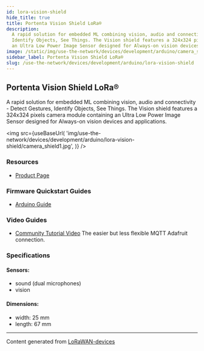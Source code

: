 ---
id: lora-vision-shield
hide_title: true
title: Portenta Vision Shield LoRa®
description:
  A rapid solution for embedded ML combining vision, audio and connectivity - Detect Gestures,
  Identify Objects, See Things. The Vision shield features a 324x324 pixels camera module containing
  an Ultra Low Power Image Sensor designed for Always-on vision devices and applications.
image: /static/img/use-the-network/devices/development/arduino/camera_shield1.jpg
sidebar_label: Portenta Vision Shield LoRa®
slug: /use-the-network/devices/development/arduino/lora-vision-shield
---


## Portenta Vision Shield LoRa®

A rapid solution for embedded ML combining vision, audio and connectivity - Detect Gestures,
Identify Objects, See Things. The Vision shield features a 324x324 pixels camera module containing
an Ultra Low Power Image Sensor designed for Always-on vision devices and applications.

<img
  src={useBaseUrl(
    'img/use-the-network/devices/development/arduino/lora-vision-shield/camera_shield1.jpg',
  )}
/>

### Resources

- [Product Page](https://store.arduino.cc/portenta-vision-shield)

### Firmware Quickstart Guides

- [Arduino Guide](/use-the-network/devices/development/arduino/lora-vision-shield/arduino)

### Video Guides

- [Community Tutorial Video](https://www.youtube.com/watch?v=wt_WZ1sBDeM&list=PL57Dnr1H_eguoFKLWY0nLMz0QI3nyQVmQ&index=12)
  The easier but less flexible MQTT Adafruit connection.

### Specifications

#### Sensors:

- sound (dual microphones)
- vision

#### Dimensions:

- width: 25 mm
- length: 67 mm

---

Content generated from [LoRaWAN-devices](https://github.com/TheThingsNetwork/lorawan-devices)
